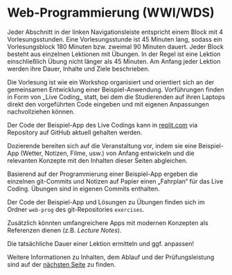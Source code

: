 
# Web-Programmierung (WWI/WDS)

Jeder Abschnitt in der linken Navigationsleiste entspricht einem 
Block mit 4 Vorlesungsstunden. Eine Vorlesungsstunde ist 45 Minuten
lang, sodass ein Vorlesungsblock 180 Minuten bzw. zweimal 90 Minuten
dauert. Jeder Block besteht aus einzelnen Lektionen mit Übungen. 
In der Regel ist eine Lektion einschließlich Übung nicht 
länger als 45 Minuten. Am Anfang jeder Lektion werden ihre Dauer, 
Inhalte und Ziele beschrieben.

<Callout>
  Die Vorlesung ist wie ein Workshop organisiert und orientiert
  sich an der gemeinsamen Entwicklung einer Beispiel-Anwendung.
  Vorführungen finden in Form von _Live Coding_ statt, bei dem
  die Studierenden auf ihren Laptops direkt den vorgeführten Code 
  eingeben und mit eigenen Anpassungen nachvollziehen können.

  Der Code der Beispiel-App des Live Codings kann in [replit.com](https://www.replit.com) via 
  Repository auf GitHub aktuell gehalten werden.
</Callout>

<Callout type="warning" emoji="✅">
  Dozierende bereiten sich auf die Veranstaltung vor, indem sie 
  eine Beispiel-App (Wetter, Notizen, Filme, usw.) von Anfang 
  entwickeln und die relevanten Konzepte mit den Inhalten 
  dieser Seiten abgleichen.

  Basierend auf der Programmierung einer Beispiel-App ergeben die
  einzelnen git-Commits und Notizen auf Papier einen „Fahrplan“
  für das Live Coding. Übungen sind in eigenen Commits enthalten.

  Der Code der Beispiel-App und Lösungen zu Übungen 
  finden sich im Ordner `web-prog` des 
  git-Repositories `exercises`.

  Zusätzlich könnten umfangreichere Apps mit modernen Konzepten
  als Referenzen dienen (z.B. _Lecture Notes_).
</Callout>

<Callout type="error" emoji="‼️">
  Die tatsächliche Dauer einer Lektion ermitteln und ggf. anpassen!
</Callout>

Weitere Informationen zu Inhalten, dem Ablauf und der 
Prüfungsleistung sind auf der [nächsten Seite](web-prog/01-HTML/intro) 
zu finden.
